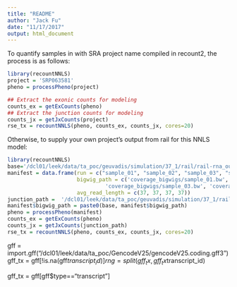 ```yaml
---
title: "README"
author: "Jack Fu"
date: "11/17/2017"
output: html_document
---
```


To quantify samples in with SRA project name compiled in recount2, the process is as follows:

```r
library(recountNNLS)
project = 'SRP063581'
pheno = processPheno(project)

## Extract the exonic counts for modeling
counts_ex = getExCounts(pheno)
## Extract the junction counts for modeling
counts_jx = getJxCounts(project)
rse_tx = recountNNLS(pheno, counts_ex, counts_jx, cores=20)

```

Otherwise, to supply your own project's output from rail for this NNLS model:

```r
library(recountNNLS)
base='/dcl01/leek/data/ta_poc/geuvadis/simulation/37_1/rail/rail-rna_out/'
manifest = data.frame(run = c("sample_01", "sample_02", "sample_03", "sample_04"), 
                      bigwig_path = c('coverage_bigwigs/sample_01.bw', 'coverage_bigwigs/sample_02.bw', 
                               'coverage_bigwigs/sample_03.bw', 'coverage_bigwigs/sample_04.bw'),
                      avg_read_length = c(37, 37, 37, 37))
junction_path =  '/dcl01/leek/data/ta_poc/geuvadis/simulation/37_1/rail/rail-rna_out/cross_sample_results/junctions.tsv.gz'
manifest$bigwig_path = paste0(base, manifest$bigwig_path)
pheno = processPheno(manifest)
counts_ex = getExCounts(pheno)
counts_jx = getJxCounts(junction_path)
rse_tx = recountNNLS(pheno, counts_ex, counts_jx, cores=20)
```

gff = import.gff("/dcl01/leek/data/ta_poc/GencodeV25/gencodeV25.coding.gff3")
gff_tx = gff[!is.na(gff$transcript_id)]
rng = split(gff_tx, gff_tx$transcript_id)

gff_tx = gff[gff$type=="transcript"]
